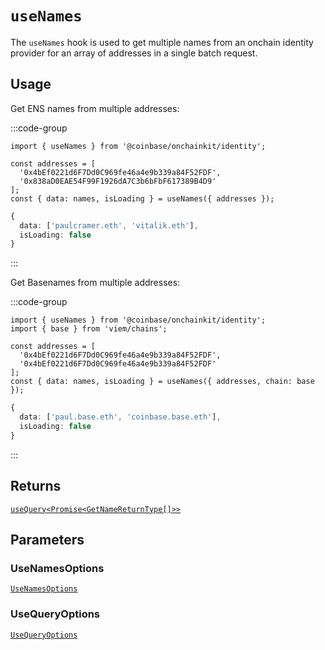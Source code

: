 # `useNames`

The `useNames` hook is used to get multiple names from an onchain identity provider
for an array of addresses in a single batch request.

## Usage

Get ENS names from multiple addresses:

:::code-group

```tsx twoslash [code]
import { useNames } from '@coinbase/onchainkit/identity';

const addresses = [
  '0x4bEf0221d6F7Dd0C969fe46a4e9b339a84F52FDF',
  '0x838aD0EAE54F99F1926dA7C3b6bFbF617389B4D9'
];
const { data: names, isLoading } = useNames({ addresses });
```

```ts [return value]
{ 
  data: ['paulcramer.eth', 'vitalik.eth'], 
  isLoading: false 
}
```

:::

Get Basenames from multiple addresses:

:::code-group

```tsx twoslash [code]
import { useNames } from '@coinbase/onchainkit/identity';
import { base } from 'viem/chains';

const addresses = [
  '0x4bEf0221d6F7Dd0C969fe46a4e9b339a84F52FDF',
  '0x4bEf0221d6F7Dd0C969fe46a4e9b339a84F52FDF'
];
const { data: names, isLoading } = useNames({ addresses, chain: base });
```

```ts [return value]
{ 
  data: ['paul.base.eth', 'coinbase.base.eth'], 
  isLoading: false 
}
```

:::

## Returns

[`useQuery<Promise<GetNameReturnType[]>>`](/builderkits/onchainkit/identity/types#getnamereturntype)

## Parameters

### UseNamesOptions

[`UseNamesOptions`](/builderkits/onchainkit/identity/types#usenamesoptions)

### UseQueryOptions

[`UseQueryOptions`](/builderkits/onchainkit/identity/types#usequeryoptions) 